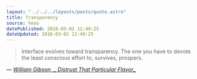 ```yaml
---
layout: "../../../layouts/posts/quote.astro"
title: Transparency
source: hexo
datePublished: 2016-03-02 11:49:25
dateUpdated: 2016-03-02 11:49:25
---
```


> Interface evolves toward transparency. The one you have to devote the least conscious effort to, survives, prospers.

— <cite>[William Gibson, _ Distrust That Particular Flavor_](http://www.goodreads.com/book/show/11890817-distrust-that-particular-flavor)</cite>
